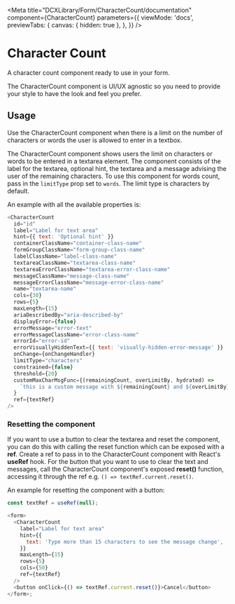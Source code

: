 
<Meta
  title="DCXLibrary/Form/CharacterCount/documentation"
  component={CharacterCount}
  parameters={{
    viewMode: 'docs',
    previewTabs: {
      canvas: { hidden: true },
    },
  }}
/>

# Character Count

A character count component ready to use in your form.

The CharacterCount component is UI/UX agnostic so you need to provide your style to have the look and feel you prefer.

## Usage

Use the CharacterCount component when there is a limit on the number of characters or words the user is allowed to enter in a textbox.

The CharacterCount component shows users the limit on characters or words to be entered in a textarea element. The component consists of the label for the textarea, optional hint, the textarea and a message advising the user of the remaining characters.
To use this component for words count, pass in the `limitType` prop set to `words`. The limit type is characters by default.

An example with all the available properties is:

```js
<CharacterCount
  id="id"
  label="Label for text area"
  hint={{ text: 'Optional hint' }}
  containerClassName="container-class-name"
  formGroupClassName="form-group-class-name"
  labelClassName="label-class-name"
  textareaClassName="textarea-class-name"
  textareaErrorClassName="textarea-error-class-name"
  messageClassName="message-class-name"
  messageErrorClassName="message-error-class-name"
  name="textarea-name"
  cols={30}
  rows={5}
  maxLength={15}
  ariaDescribedBy="aria-described-by"
  displayError={false}
  errorMessage="error-text"
  errorMessageClassName="error-class-name"
  errorId="error-id"
  errorVisuallyHiddenText={{ text: 'visually-hidden-error-message' }}
  onChange={onChangeHandler}
  limitType="characters"
  constrained={false}
  threshold={20}
  customMaxCharMsgFunc={(remainingCount, overLimitBy, hydrated) =>
    `this is a custom message with ${remainingCount} and ${overLimitBy} with js enabled ${hydrated}`
  }
  ref={textRef}
/>
```

### Resetting the component

If you want to use a button to clear the textarea and reset the component, you can do this with calling the reset function which can be exposed with a **ref**.
Create a ref to pass in to the CharacterCount component with React's **useRef** hook.
For the button that you want to use to clear the text and messages, call the CharacterCount component's exposed **reset()** function, accessing it through the ref e.g. `() => textRef.current.reset()`.

An example for resetting the component with a button:

```js
const textRef = useRef(null);

<form>
  <CharacterCount
    label="Label for text area"
    hint={{
      text: 'Type more than 15 characters to see the message change',
    }}
    maxLength={15}
    rows={5}
    cols={50}
    ref={textRef}
  />
  <button onClick={() => textRef.current.reset()}>Cancel</button>
</form>;
```

<Props of={CharacterCount} />

